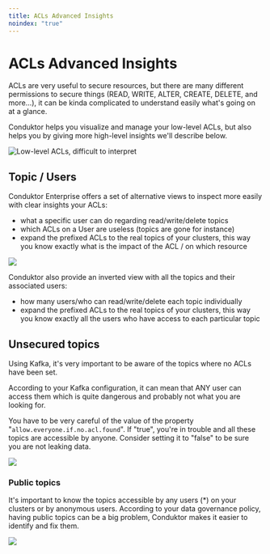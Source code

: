 ```yaml
---
title: ACLs Advanced Insights
noindex: "true"
---
```


# ACLs Advanced Insights

ACLs are very useful to secure resources, but there are many different permissions to secure things (READ, WRITE, ALTER, CREATE, DELETE, and more…), it can be kinda complicated to understand easily what's going on at a glance.

Conduktor helps you visualize and manage your low-level ACLs, but also helps you by giving more high-level insights we'll describe below.

![Low-level ACLs, difficult to interpret](<../../assets/Screenshot 2022-02-20 at 20.39.06.png>)

## Topic / Users

Conduktor Enterprise offers a set of alternative views to inspect more easily with clear insights your ACLs:

- what a specific user can do regarding read/write/delete topics
- which ACLs on a User are useless (topics are gone for instance)
- expand the prefixed ACLs to the real topics of your clusters, this way you know exactly what is the impact of the ACL / on which resource

![](<../../assets/Screenshot 2022-02-20 at 20.51.50.png>)

Conduktor also provide an inverted view with all the topics and their associated users:

- how many users/who can read/write/delete each topic individually
- expand the prefixed ACLs to the real topics of your clusters, this way you know exactly all the users who have access to each particular topic

## Unsecured topics

Using Kafka, it's very important to be aware of the topics where no ACLs have been set.

According to your Kafka configuration, it can mean that ANY user can access them which is quite dangerous and probably not what you are looking for.

You have to be very careful of the value of the property "`allow.everyone.if.no.acl.found`". If "true", you're in trouble and all these topics are accessible by anyone. Consider setting it to "false" to be sure you are not leaking data.

![](<../../assets/Screenshot 2022-02-20 at 21.20.21.png>)

### Public topics

It's important to know the topics accessible by any users (\*) on your clusters or by anonymous users. According to your data governance policy, having public topics can be a big problem, Conduktor makes it easier to identify and fix them.

![](<../../assets/Screenshot 2022-02-20 at 21.05.40.png>)
